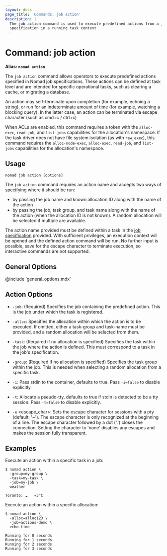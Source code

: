 ```yaml
---
layout: docs
page_title: 'Commands: job action'
description: |
  The job action command is used to execute predefined actions from a job
  specification in a running task context
---
```


# Command: job action

**Alias: `nomad action`**

The `job action` command allows operators to execute predefined actions specified
in Nomad job specifications. These actions can be defined at task level and are
intended for specific operational tasks, such as clearing a cache, or migrating
a database.

An action may self-terminate upon completion (for example, echoing a string),
or run for an indeterminate amount of time (for example, watching a blocking
query). In the latter case, an action can be terminated via escape character
(such as cmd+c / ctrl+c)

When ACLs are enabled, this command requires a token with the `alloc-exec`,
`read-job`, and `list-jobs` capabilities for the allocation's namespace. If
the task driver does not have file system isolation (as with `raw_exec`),
this command requires the `alloc-node-exec`, `alloc-exec`, `read-job`, and
`list-jobs` capabilities for the allocation's namespace.

## Usage

```plaintext
nomad job action [options]
```

The `job action` command requires an action name and accepts two ways of
specifying where it should be run:
- by passing the job name and known allocation ID along with the name of the action
- by passing the job, task group, and task name along with the name of the action
(when the allocation ID is not known). A random allocation will be selected if
multiple are available.

The action name provided must be defined within a task in the [job specification]
provided. With sufficient privileges, an execution context will be opened and
the defined action command will be run. No further input is possible, save for
the escape character to terminate execution, so interactive commands are not
supported.

## General Options

@include 'general_options.mdx'

## Action Options

- `-job`: (Required) Specifies the job containing the predefined action. This
  is the job under which the task is registered.

- `-alloc`: Specifies the allocation within which the action is to be executed.
  If omitted, either a task-group and task-name must be provided, and a random
  allocation will be selected from them.

- `-task`: (Required if no allocation is specified) Specifies the task within
  the job where the action is defined. This must correspond to a task in the job's
  specification.

- `-group`: (Required if no allocation is specified) Specifies the task group 
  within the job. This is needed when selecting a random allocation from a
  specific task.

- `-i`: Pass stdin to the container, defaults to true. Pass `-i=false` to
  disable explicitly.

- `-t`: Allocate a pseudo-tty, defaults to true if stdin is detected to be a tty
  session. Pass `-t=false` to disable explicitly.

- `-e` <escape_char>: Sets the escape character for sessions with a pty
  (default: '~'). The escape character is only recognized at the beginning of a
  line. The escape character followed by a dot ('.') closes the connection.
  Setting the character to 'none' disables any escapes and makes the session
  fully transparent.

## Examples

Execute an action within a specific task in a job:

```shell-session
$ nomad action \
  -group=my-group \
  -task=my-task \
  -job=my-job \
  weather

Toronto: ☁️   +3°C
``````

Execute an action within a specific allocation:

```shell-session
$ nomad action \
  -alloc=alloc123 \
  -job=actions-demo \
  echo-time

Running for 0 seconds
Running for 1 seconds
Running for 2 seconds
Running for 3 seconds
```

[job specification]: /nomad/docs/job-specification
